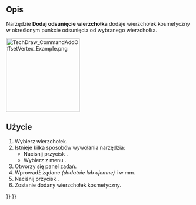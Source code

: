 <languages/>

{{Docnav/pl
|[[TechDraw_ExtensionVertexAtIntersection/pl|Dodaj wierzchołek kosmetyczny na przecięciu]]
|[[TechDraw_ExtensionDrawCosmCircle/pl|Dodaj okrąg kosmetyczny]]
|[[TechDraw_Workbench/pl|środowisko pracy Rysunek Techniczny]]
|IconL=TechDraw_ExtensionVertexAtIntersection.svg
|IconR=TechDraw_ExtensionDrawCosmCircle.svg
|IconC=Workbench_TechDraw.svg
}}

{{GuiCommand/pl
|Name=TechDraw CommandAddOffsetVertex
|Name/pl=Rysunek Techniczny: Dodaj odsunięcie wierzchołka
|MenuLocation=Rysunek Techniczny → Rozszerzenia: Linie środka / Gwinty → Dodaj odsunięcie wierzchołka
|Workbenches=[[TechDraw_Workbench/pl|Rysunek Techniczny]]
|Shortcut=
|Version=1.0
|SeeAlso=
}}

<span id="Description"></span>
==Opis==

Narzędzie '''Dodaj odsunięcie wierzchołka''' dodaje wierzchołek kosmetyczny w określonym punkcie odsunięcia od wybranego wierzchołka.

[[Image:TechDraw_CommandAddOffsetVertex_Example.png|200px]]
{{Caption|Wybrany wierzchołek i dodany wierzchołek kosmetyczny.}}

<span id="Usage"></span>
==Użycie==

# Wybierz wierzchołek.
# Istnieje kilka sposobów wywołania narzędzia:
#* Naciśnij przycisk {{Button|[[Image:TechDraw_CommandAddOffsetVertex.svg|16px]] '''Dodaj odsunięcie wierzchołka'''}}.
#* Wybierz z menu {{MenuCommand|Rysunek Techniczny → Rozszerzenia: Linie środka / Gwinty → [[Image:TechDraw_CommandAddOffsetVertex.svg|16px]] Dodaj odsunięcie wierzchołka}}.
# Otworzy się panel zadań.
# Wprowadź żądane ''(dodatnie lub ujemne)'' {{MenuCommand|Odsunięcie w kierunku osi X}} i {{MenuCommand|Odsunięcie w kierunku osi Y}} w mm.
# Naciśnij przycisk {{Button|OK}}.
# Zostanie dodany wierzchołek kosmetyczny.


{{Docnav/pl
|[[TechDraw_ExtensionVertexAtIntersection/pl|Dodaj wierzchołek kosmetyczny na przecięciu]]
|[[TechDraw_ExtensionDrawCosmCircle/pl|Dodaj okrąg kosmetyczny]]
|[[TechDraw_Workbench/pl|środowisko pracy Rysunek Techniczny]]
|IconL=TechDraw_ExtensionVertexAtIntersection.svg
|IconR=TechDraw_ExtensionDrawCosmCircle.svg
|IconC=Workbench_TechDraw.svg
}}

{{TechDraw_Tools_navi{{#translation:}}}}
{{Userdocnavi{{#translation:}}}}